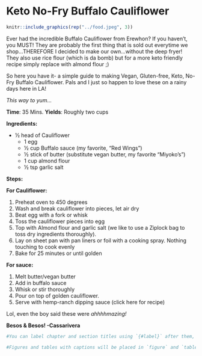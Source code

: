 # Keto No-Fry Buffalo Cauliflower {#intro}

```r
knitr::include_graphics(rep("../food.jpeg", 3))

```


Ever had the incredible Buffalo Cauliflower from Erewhon? If you haven’t, you MUST! They are probably the first thing that is sold out everytime we shop...THEREFORE I decided to make our own...without the deep fryer! They also use rice flour (which is da bomb) but for a more keto friendly recipe simply replace with almond flour ;)

So here you have it- a simple guide to making Vegan, Gluten-free, Keto, No-Fry Buffalo Cauliflower. Pals and I just so happen to love these on a rainy days here in LA! 

_This way to yum…_

__**Time**__: 35 Mins. __**Yields**__: Roughly two cups

__**Ingredients:**__

* ½ head of Cauliflower
  * 1 egg
  * ½ cup Buffalo sauce (my favorite, “Red Wings”) 
  * ½ stick of butter (substitute vegan butter, my favorite “Miyoko's”)
  * 1 cup almond flour 
  * ½ tsp garlic salt

__**Steps:**__

__For Cauliflower:__

  1. Preheat oven to 450 degrees
  2. Wash and break cauliflower into pieces, let air dry 
  3. Beat egg with a fork or whisk
  4. Toss the cauliflower pieces into egg 
  5. Top with Almond flour and garlic salt (we like to use a Ziplock bag to toss dry ingredients thoroughly).  
  6. Lay on sheet pan with pan liners or foil with a cooking spray. Nothing touching to cook evenly
  7. Bake for 25 minutes or until golden
  
__For sauce:__

  1. Melt butter/vegan butter 
  2. Add in buffalo sauce
  3. Whisk or stir thoroughly
  4. Pour on top of golden cauliflower.
  5. Serve with hemp-ranch dipping sauce (click here for recipe) 


Lol, even the boy said these were _ahhhhmazing!_ 


**Besos & Besos!  -Cassarivera**


```r
#You can label chapter and section titles using `{#label}` after them, e.g., we can reference Chapter \@ref(intro). If you do not manually label them, there will be automatic labels anyway, e.g., Chapter \@ref(methods).

#Figures and tables with captions will be placed in `figure` and `table` environments, respectively.
```

